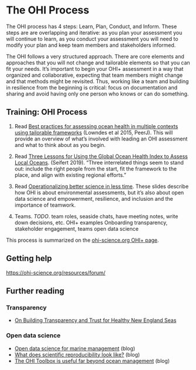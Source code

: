 # The OHI Process {#process}

The OHI process has 4 steps: Learn, Plan, Conduct, and Inform. These steps are are overlapping and iterative: as you plan your assessment you will continue to learn, as you conduct your assessment you will need to modify your plan and keep team members and stakeholders informed.

The OHI follows a very structured approach. There are core elements and approaches that you will not change and tailorable elements so that you can fit your needs. It's important to begin your OHI+ assessment in a way that organized and collaborative, expecting that team members might change and that methods might be revisited. Thus, working like a team and building in resilience from the beginning is critical: focus on documentation and sharing and avoid having only one person who knows or can do something. 

## Training: OHI Process

1.  Read [Best practices for assessing ocean health in multiple contexts using tailorable frameworks](https://peerj.com/articles/1503) (Lowndes et al 2015, PeerJ). This will provide an overview of what's involved with leading an OHI assessment and what to think about as you begin.

1. Read [Three Lessons for Using the Global Ocean Health Index to Assess Local Oceans](https://ohi-science.org/news/three-lessons-global). (Seifert 2019). "Three interrelated things seem to stand out: include the right people from the start, fit the framework to the place, and align with existing regional efforts."

1.  Read [Operationalizing better science in less time](https://docs.google.com/presentation/d/1OHe4C2B9cGnT9niSguXwsWiK0M2sDsdeNjTOLWAgBX4/edit?usp=sharing). These slides describe how OHI is about environmental assessments, but it's also about open data science and empowerment, resilience, and inclusion and the importance of teamwork. 

1. Teams. *TODO*. team roles, seaside chats, have meeting notes, write down decisions, etc. OHI+ examples Onboarding transparency, stakeholder engagement, teams open data science

This process is summarized on the [ohi-science.org OHI+ page](https://ohi-science.org/projects/ohi-plus/).

## Getting help

<https://ohi-science.org/resources/forum/>

## Further reading

### Transparency

-   [On Building Transparency and Trust for Healthy New England Seas](https://ohi-science.org/news/transparent-trust-new-england-seas)

### Open data science

-   [Open data science for marine management](https://ohi-science.org/news/ohi-and-open-data-science) (blog)
-   [What does scientific reproducibility look like?](https://ohi-science.org/news/scientific-reproducibility-with-fellows) (blog)
-   [The OHI Toolbox is useful far beyond ocean management](https://ohi-science.org/news/what-is-the-ohi-toolbox) (blog)
